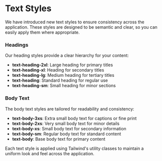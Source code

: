 
<Meta of={Stories} />

# Text Styles

We have introduced new text styles to ensure consistency across the application. These styles are designed to be semantic and clear, so you can easily apply them where appropriate.

### Headings

Our heading styles provide a clear hierarchy for your content:

- **text-heading-2xl**: Large heading for primary titles
- **text-heading-xl**: Heading for secondary titles
- **text-heading-lg**: Medium heading for tertiary titles
- **text-heading**: Standard heading for regular use
- **text-heading-sm**: Small heading for minor sections

### Body Text

The body text styles are tailored for readability and consistency:

- **text-body-3xs**: Extra small body text for captions or fine print
- **text-body-2xs**: Very small body text for minor details
- **text-body-xs**: Small body text for secondary information
- **text-body-sm**: Regular body text for standard content
- **text-body**: Base body text for primary content

Each text style is applied using Tailwind's utility classes to maintain a uniform look and feel across the application.

<Story id="overview-styling-text-styles--text-styles" />

